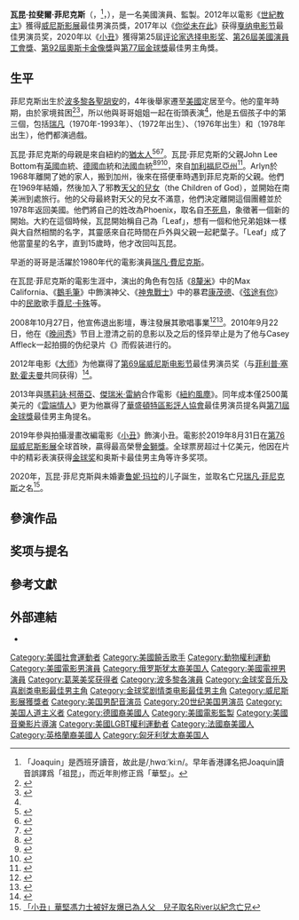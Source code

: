 {{Rough translation|time=2020-10-08T20:07:37+00:00}}
{{update|time=2017-10-20T16:17:05+00:00}}
{{NoteTA
|T=zh-hans:华金·菲尼克斯;zh-hk:華堅·馮力士;zh-tw:瓦昆·菲尼克斯;
|G1=Show
|G2=Movie
|1=zh-cn:华金·菲尼克斯;zh-hk:華堅·馮力士;zh-tw:瓦昆·菲尼克斯;
|2=zh-cn:华金;zh-hk:華堅;zh-tw:瓦昆;
|3=zh-cn:菲尼克斯;zh-hk:馮力士;zh-tw:菲尼克斯;
|4=zh-cn:约翰尼·卡什;zh-hk:尊尼·卡殊;zh-tw:強尼·凱許;
|5=zh-hk:獨行煞星;zh-tw:失控救援;zh-cn:你从未在此;
|6=zh-hk:8米厘感官謀殺;zh-tw:8釐米;zh-cn:八毫米;
|7=zh-hk:性書狂人;zh-tw:鵝毛筆;
|8=zh-hk:大師;zh-tw:世紀教主;
|9=zh-cn:別擔心，他不會走遠的;zh-tw:笑畫人生;
|10=zh-cn:驚爆前線;zh-hk:雷霆喪兵;zh-tw:蠻牛戰士;
|11=zh-hk:家族情仇;zh-tw:驚爆地鐵;
|12=zh-cn:不准掉頭;zh-tw:上錯驚魂路;
|13=zn-hk:重返伊甸園;zh-tw:刺激1998;
|14=zh-hk:靶鴿;zh-tw:驚情悚愛;
|15=zh-hk:火海豪情;zh-tw:浴火英雄;
|16=zh-hk:黑夜話事人;zh-tw:萬惡夜總會;
|17=zh-hk:救贖之路;zh-tw:衝擊之路;
|18=zh-hk:兩個情人;zh-tw:紐約愛情故事;
|19=zh-hk:紐約風塵;zh-tw:浮世傷痕;
|20=zh-hans:你從未在此;zh-hk:獨行煞星;zh-tw:失控救援;zh-cn:你从未在此;
|21=zh-cn:里弗; zh-hk:里華; zh-tw:瑞凡;
}}
{{Infobox entertainer
| type = 男演員
| name = 瓦昆·菲尼克斯<br />{{lang|en|Joaquin Phoenix}}
| image = Joaquin Phoenix in 2018.jpg
| caption = 菲尼克斯於2018年在[[柏林影展|柏林影展]]上
| birthname = {{lang|en|Joaquin Rafael Bottom}}
| birthdate = {{birth_date_and_age|1974|10|28}}
| birthplace = {{PRI}}[[聖胡安_(波多黎各)|聖胡安]]
| 親屬 = [[瑞凡·菲尼克斯|瑞凡·菲尼克斯]]（兄）
| 兒女     = 1子
| othername = {{lang|en|Leaf Phoenix}} （早年藝名）
| occupation = [[演員|演員]]
| yearsactive = 1982年－至今
| parents = {{link-en|Arlyn Phoenix|Arlyn Phoenix}}
| academyawards = '''[[奧斯卡最佳男主角獎|最佳男主角]]'''<br>2019年《[[小丑_(電影)|小丑]]》
| cannesfilmawards = '''[[最佳男演員獎_(坎城影展)|最佳男演員獎]]'''<br>2017年 《[[你從未在此|你從未在此]]》
| baftaawards  ='''[[英国电影学院奖最佳男主角|最佳男主角]]'''<br>2019年 《[[小丑_(電影)|小丑]]》
| goldenglobeawards = '''[[金球奖剧情类电影最佳男主角|剧情类电影最佳男主角]]'''<br>2019年《[[小丑_(電影)|小丑]]》<br>'''[[金球獎最佳音樂及喜劇類電影男主角|最佳音樂及喜劇類電影男主角]]'''<br />2005年 《[[弦途有你_(電影)|弦途有你]]》
| grammyawards = '''最佳影視媒體作品作曲專輯'''<br>2006年 《[[弦途有你_(電影)|弦途有你]]》
| awards = '''[[威尼斯电影节|威尼斯电影节]]最佳男演员奖'''<br>2012年 《[[世紀教主_(电影)|世紀教主]]》
| sagawards = '''[[美國演員工會獎最佳男主角|最佳男主角]]'''<br>2019年 《[[小丑_(電影)|小丑]]》
}}
'''瓦昆·拉斐爾·菲尼克斯'''（{{lang-en|Joaquin Rafael Phoenix}}，{{IPAc-en|hw|ɑː|ˈ|k|iː|n}}<ref>「Joaquin」是西班牙讀音，故此是/ˌhwɑːˈkiːn/。早年香港譯名把Joaquin讀音誤譯爲「祖昆」，而近年則修正爲「華堅」。</ref>，{{bd|1974年|10月28日||catIdx=P}}），是一名美國演員、監製。2012年以電影《[[世紀教主|世紀教主]]》獲得[[威尼斯影展|威尼斯影展]]最佳男演员獎，2017年以《[[你從未在此|你從未在此]]》获得[[戛纳电影节|戛纳电影节]]最佳男演员奖，2020年以《[[小丑_(電影)|小丑]]》獲得第25屆[[评论家选择电影奖|评论家选择电影奖]]、[[第26屆美國演員工會獎|第26屆美國演員工會獎]]、[[第92屆奧斯卡金像獎|第92屆奧斯卡金像獎]]與[[第77屆金球獎|第77屆金球獎]]最佳男主角獎。

== 生平 ==
菲尼克斯出生於[[波多黎各|波多黎各]][[聖胡安_(波多黎各)|聖胡安]]的{{link-en|里约皮埃德拉 (波多黎各)|Río Piedras, Puerto Rico|里约皮埃德拉}}，4年後舉家遷至[[美國|美國]]定居至今。他的童年時期，由於家境貧困<ref>{{Cite web|url=http://www.theguardian.com/film/2004/feb/15/features.magazine|title=Summer Phoenix: Coping with Hollywood|accessdate=June 21, 2018|date=February 15, 2004|last=Vernon|first=Polly|work=The Guardian|quote=Summer Phoenix: "We had no money. All we had was each other. It's all you need."}}</ref><ref>{{Cite news|url=http://articles.chicagotribune.com/1989-01-05/features/8902220944_1_river-phoenix-theater-mosquito-coast|title=River Phoenix: No Glitter|last=Harmetz|first=Aljean|date=January 5, 1989|work=Chicago Tribune|accessdate=June 21, 2018}}</ref>，所以他與哥哥姐姐一起在街頭表演<ref name=":0" />，他是五個孩子中的第三個，包括[[瑞凡·菲尼克斯|瑞凡]]（1970年-1993年）、{{link-en|瑞恩·菲尼克斯|Rain Phoenix|瑞恩}}（1972年出生）、{{link-en|利伯蒂·菲尼克斯|Liberty Phoenix|利伯蒂}}（1976年出生）和{{link-en|桑瑪·菲尼克斯|Summer Phoenix|桑瑪}}（1978年出生），他們都演過戲。

瓦昆·菲尼克斯的母親{{link-en|Arlyn Phoenix|Arlyn Phoenix|Arlyn Dunetz}}是來自紐約的[[猶太人|猶太人]]<ref>{{Cite news|url=http://www.foxnews.com/story/2005/10/24/walk-line-star-wont-campaign-for-oscar.html|title='Walk the Line' Star Won't Campaign for Oscar|author=|last=Friedman|first=Roger|date=October 24, 2005|work=|newspaper=Fox News|accessdate=May 26, 2018|language=}}</ref><ref name=":0">{{cite web|url=http://jewishjournal.com/culture/arts/5788/ | title=The Days of Summer |publisher=Jewish Journal |date=2002-04-11 }}</ref><ref>{{cite web|first=Lena|last=Corner|url=https://www.theguardian.com/lifeandstyle/2011/jul/09/rain-phoenix-river-joaquin-family|title=Rain Phoenix's unusual childhood|work=The Guardian|date=July 9, 2011|accessdate=April 29, 2018}}</ref>。瓦昆·菲尼克斯的父親John Lee Bottom有[[英國|英國]]血統、[[德國|德國]]血統和[[法國|法國]]血統<ref>{{cite web|url=http://www.imdb.com/name/nm0001618/bio | title=Joaquin Phoenix - Biography |publisher=IMDb }}</ref><ref>{{Cite news|url=https://hungarytoday.hu/hungarian-roots-joaquin-phoenix-grammy-golden-globe-winning-us-actor-70022/|title=Hungarian Roots: Joaquin Phoenix, Grammy And Golden Globe-Winning US Actor|last=Sullivan|first=Ferenc|date=March 25, 2016|work=Hungary Today|access-date=June 18, 2018}}</ref><ref>{{Cite news|url=https://www.amctheatres.com/movies/don-t-worry-he-won-t-get-far-on-foot-55805|title=Don't Worry, He Won't Get Far On Foot|work=AMC Theatres|access-date=June 18, 2018|quote=his father, from California, is of mostly British Isles descent.}}</ref>，來自[[加利福尼亞州|加利福尼亞州]]<ref>{{Cite news|url=https://www.christiantoday.com/article/joaquin-phoenix-on-how-playing-heart-wrenching-jesus-in-mary-magdalene-inspires-him-to-be-more-empathetic-considerate-and-forgivingexecute1/126517.htm|title=Joaquin Phoenix on how playing 'heart-wrenching' Jesus in 'Mary Magdalene' inspires him to be 'more empathetic, considerate and forgiving'|last=Macintyre|first=James|date=February 27, 2018|work=Christian Today|access-date=May 26, 2018}}</ref>。Arlyn於1968年離開了她的家人，搬到加州，後來在搭便車時遇到菲尼克斯的父親。他們在1969年結婚，然後加入了邪教[[家庭國際|天父的兒女]]（the Children of God），並開始在南美洲到處旅行。他的父母最終對天父的兒女不滿意，他們決定離開這個團體並於1978年返回美國。他們將自己的姓改為Phoenix，取名自[[不死鳥|不死鳥]]，象徵著一個新的開始。大約在這個時候，瓦昆開始稱自己為「Leaf」，想有一個和他兄弟姐妹一樣與大自然相關的名字，其靈感來自花時間在戶外與父親一起耙葉子。「Leaf」成了他當童星的名字，直到15歲時，他才改回叫瓦昆。

早逝的哥哥是活躍於1980年代的電影演員[[瑞凡·費尼克斯|瑞凡·費尼克斯]]。

在瓦昆·菲尼克斯的電影生涯中，演出的角色有包括《[[8釐米|8釐米]]》中的Max California、《[[鵝毛筆_(電影)|鵝毛筆]]》中飾演神父、《[[帝國驕雄|神鬼戰士]]》中的暴君[[康茂德|康茂德]]、《[[弦途有你_(電影)|弦途有你]]》中的[[民歌|民歌]]歌手[[尊尼·卡殊|尊尼·卡殊]]等。

2008年10月27日，他宣佈退出影壇，專注發展其歌唱事業<ref name="AP">{{cite web |url=http://ap.google.com/article/ALeqM5hZsVtamTvqXUPYToH5LagzTJVTlQD946UCCO0 |title=The Associated Press: Joaquin Phoenix confirms he's done with movies |accessdate=2008-11-04 |deadurl=yes |archiveurl=https://web.archive.org/web/20081106203514/http://ap.google.com/article/ALeqM5hZsVtamTvqXUPYToH5LagzTJVTlQD946UCCO0 |archivedate=2008-11-06 }}</ref><ref name="eonline">{{cite web |url=http://www.eonline.com/uberblog/b65859_Joaquin_Phoenix_Calls_It_a_Career_.html |title=Joaquin Phoenix Calls It a Career? - E! Online |accessdate=2008-11-04}}</ref>。2010年9月22日，他在《[[晚间秀|晚间秀]]》节目上澄清之前的息影以及之后的怪异举止是为了他与Casey Affleck一起拍摄的伪纪录片《{{link-en|I'm Still Here|I'm Still Here (2010 film)|I'm Still Here}}》而假装进行的。

2012年电影《[[大师_(电影)|大师]]》为他赢得了[[第69届威尼斯电影节|第69届威尼斯电影节]]最佳男演员奖（与[[菲利普·塞默·霍夫曼|菲利普·塞默·霍夫曼]]共同获得）<ref>{{cite web|url=http://ent.sina.com.cn/m/f/2012-09-08/09353735561.shtml | language= | title=第69届威尼斯电影节获奖名单 |publisher=新浪娱乐 |date=2012年9月8日 |accessdate= }}</ref>。

2013年與[[瑪莉詠·柯蒂亞|瑪莉詠·柯蒂亞]]、[[傑瑞米·雷納|傑瑞米·雷納]]合作電影《[[紐約風塵|紐約風塵]]》。同年成本僅2500萬美元的《[[雲端情人|雲端情人]]》更为他赢得了[[華盛頓特區影評人協會|華盛頓特區影評人協會]]最佳男演员提名與[[第71屆金球獎|第71屆金球獎]]最佳男主角提名。

2019年參與拍攝漫畫改編電影《[[小丑_(電影)|小丑]]》飾演小丑。電影於2019年8月31日在[[第76屆威尼斯影展|第76屆威尼斯影展]]全球首映，贏得最高榮譽[[金獅獎|金獅獎]]。全球票房超过十亿美元，他因在片中的精彩表演获得[[金球奖|金球奖]]和奥斯卡最佳男主角等许多奖项。

2020年，瓦昆·菲尼克斯與未婚妻[[鲁妮·玛拉|鲁妮·玛拉]]的儿子誕生，並取名亡兄[[瑞凡·菲尼克斯|瑞凡·菲尼克斯]]之名<ref>[https://www.hk01.com/%E5%8D%B3%E6%99%82%E5%A8%9B%E6%A8%82/529236/%E5%B0%8F%E4%B8%91-%E8%8F%AF%E5%A0%85%E9%A6%AE%E5%8A%9B%E5%A3%AB%E8%A2%AB%E5%A5%BD%E5%8F%8B%E7%88%86%E5%B7%B2%E7%82%BA%E4%BA%BA%E7%88%B6-%E5%85%92%E5%AD%90%E5%8F%96%E5%90%8Driver%E4%BB%A5%E7%B4%80%E5%BF%B5%E4%BA%A1%E5%85%84 「小丑」華堅馮力士被好友爆已為人父　兒子取名River以紀念亡兄]</ref>。

== 參演作品 ==
{{main|华金·菲尼克斯作品列表}}

==奖项与提名==
{{Main|华金·菲尼克斯获奖与提名列表}}

== 參考文獻 ==
{{reflist|2}}

== 外部連結 ==
{{commons|Joaquin Phoenix}}
* {{imdb name|0001618}}
{{奧斯卡最佳男主角獎}}
{{金球奖剧情类电影最佳男主角}}
{{金球獎最佳音樂及喜劇類電影男主角}}
{{威尼斯影展最佳男演員獎}}
{{坎城影展最佳男演員獎}}
{{英國電影學院獎最佳男主角}}
{{洛杉磯影評人協會獎最佳男主角}}
{{倫敦影評人協會獎年度男主角}}
{{美國演員工會獎最佳男主角}}
{{評論家選擇電影獎最佳男主角}}
{{評論家選擇電影獎最佳男配角}}
{{国家评论协会最佳男配角}}
{{Authority control}}

{{DEFAULTSORT:Phoenix, Joaquin}}
[[Category:美國社會運動者|Category:美國社會運動者]]
[[Category:美國饒舌歌手|Category:美國饒舌歌手]]
[[Category:動物權利運動|Category:動物權利運動]]
[[Category:美國電影男演員|Category:美國電影男演員]]
[[Category:俄罗斯犹太裔美国人|Category:俄罗斯犹太裔美国人]]
[[Category:美國電視男演員|Category:美國電視男演員]]
[[Category:葛莱美奖获得者|Category:葛莱美奖获得者]]
[[Category:波多黎各演員|Category:波多黎各演員]]
[[Category:金球奖音乐及喜剧类电影最佳男主角|Category:金球奖音乐及喜剧类电影最佳男主角]]
[[Category:金球奖剧情类电影最佳男主角|Category:金球奖剧情类电影最佳男主角]]
[[Category:威尼斯影展獲獎者|Category:威尼斯影展獲獎者]]
[[Category:美国男配音演员|Category:美国男配音演员]]
[[Category:20世纪美国男演员|Category:20世纪美国男演员]]
[[Category:美国人道主义者|Category:美国人道主义者]]
[[Category:德國裔美國人|Category:德國裔美國人]]
[[Category:美國電影監製|Category:美國電影監製]]
[[Category:美國音樂影片導演|Category:美國音樂影片導演]]
[[Category:美國LGBT權利運動者|Category:美國LGBT權利運動者]]
[[Category:法國裔美國人|Category:法國裔美國人]]
[[Category:英格蘭裔美國人|Category:英格蘭裔美國人]]
[[Category:匈牙利犹太裔美国人|Category:匈牙利犹太裔美国人]]